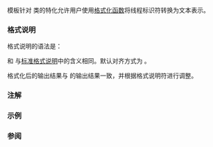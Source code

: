 {{cpp/title|formatter{{small|&lt;std::thread::id&gt;}}}}
{{cpp/thread/thread/id/navbar}}

{{ddcl|header=thread|since=c++23|
template&lt; class CharT &gt;
struct formatter&lt;std::thread::id, CharT&gt;;
}}

{{lc|std::formatter}} 模板针对 {{lc|std::thread::id}} 类的特化允许用户使用[[cpp/utility/format|格式化函数]]将线程标识符转换为文本表示。

===格式说明===
格式说明的语法是：

{{sdsc begin}}
{{sdsc|{{spar optional|填充与对齐}} {{spar optional|宽度}}}}
{{sdsc end}}

{{spar|填充与对齐}} 和 {{spar|宽度}} 与[[cpp/utility/format/formatter#标准格式说明|标准格式说明]]中的含义相同。默认对齐方式为 {{ttb|&gt;}}。

格式化后的输出结果与 {{rlpt|operator_ltlt|operator&lt;&lt;}} 的输出结果一致，并根据格式说明符进行调整。

===注解===
{{feature test macro|__cpp_lib_formatters|格式化 {{tt|std::thread::id}} 和 {{lc|std::stacktrace}}|value=202302L|std=C++23}}

===示例===
{{example
|code=
#include &lt;format&gt;
#include &lt;iostream&gt;
#include &lt;thread&gt;

int main()
{
    std::thread::id this_id = std::this_thread::get_id();
    std::thread::id null_id;

    std::cout &lt;&lt; std::format("当前线程 id: {}\n", this_id);
    std::cout &lt;&lt; std::format("{:=^10}\n", null_id);
}
|p=true
|output=
当前线程 id: 140046396632256
====0=====
}}

===参阅===
{{dsc begin}}
{{dsc inc|cpp/utility/format/dsc formatter}}
{{dsc end}}

{{langlinks|en|es|ja|ru}}